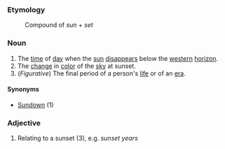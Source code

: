 ===Etymology===
:Compound of ''sun'' + ''set''

===Noun===

#The [[time]] of [[day]] when the [[sun]] [[disappear]]s below the [[western]] [[horizon]].
#The [[change]] in [[color]] of the [[sky]] at sunset.
#(''Figurative'') The final period of a person's [[life]] or of an [[era]].

====Synonyms====

*[[Sundown]] (1)

===Adjective===

#Relating to a sunset (3), e.g. ''sunset years''